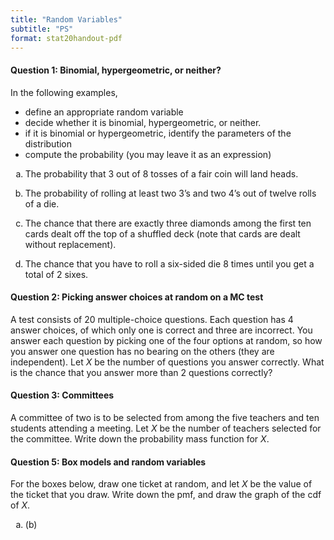 ```yaml
---
title: "Random Variables"
subtitle: "PS"
format: stat20handout-pdf
---
```


#### Question 1: Binomial, hypergeometric, or neither?

In the following examples, 

- define an appropriate random variable
-  decide whether it is binomial, hypergeometric, or neither. 
-  if it is binomial or hypergeometric, identify the parameters of the distribution
-  compute the probability (you may leave it as an expression)

\vspace{2mm}

(a) The probability that 3 out of 8 tosses of a fair coin will land heads.

\vspace{4cm}

(b) The probability of rolling at least two 3’s and two 4’s out of twelve rolls of a die.

\vspace{4cm}


(c) The chance that there are exactly three diamonds among the first ten cards dealt off the top of a shuffled deck (note that cards are dealt without replacement).

\vspace{4cm}

(d) The chance that you have to roll a six-sided die 8 times until you get a total of 2 sixes.

\pagebreak

#### Question 2: Picking answer choices at random on a MC test

A test consists of $20$ multiple-choice questions. Each question has $4$ answer choices, of which only one is correct and three are incorrect. You answer each question by picking one of the four options at random, so how you answer one question has no bearing on the others (they are independent). Let $X$ be the number of questions you answer correctly. What is the chance that you answer more than 2 questions correctly?

\vspace{2.5cm}

#### Question 3: Committees

A committee of two is to be selected from among the five teachers and ten students attending a meeting. Let $X$ be the number of teachers selected for the committee. Write down the probability mass function for $X$.

\vspace{4cm}


#### Question 5: Box models and random variables

For the boxes below, draw one ticket at random, and let $X$ be the value of the ticket that you draw. Write down the pmf, and draw the graph of the cdf of $X$.

(a) \fbox{\fbox{-2} \fbox{-1} \fbox{0} \fbox{2}} \hspace{2in} (b) \fbox{\fbox{0} \fbox{1} \fbox{1} \fbox{6}}


